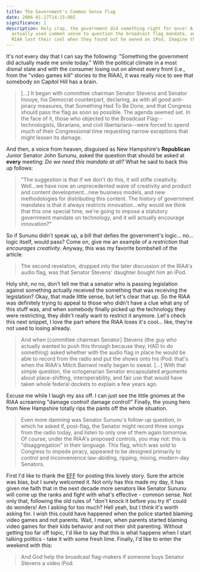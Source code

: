 ```yaml
---
title: The Government's Common Sense Flag
date: 2006-01-27T14:15:00Z
significance: 1
description: Holy crap, the government did something right for once! A senator
  actually used common sense to question the broadcast flag mandate, and the
  RIAA lost their cool when they found out he owned an iPod. Imagine that!
---
```


It's not every day that I can say the following: "Something the government did actually made me smile today." With the political climate in a most dismal state and with the consumer losing out on almost every front (i.e., from the "video games kill" stories to the RIAA), it was really nice to see that somebody on Capitol Hill has a brain.

> [...] It began with committee chairman Senator Stevens and Senator Inouye, his Democrat counterpart, declaring, as with all good anti-piracy measures, that Something Had To Be Done, and that Congress should pass the flag as soon as possible. The agenda seemed set. In the face of it, those who objected to the Broadcast Flag--technologists, librarians, and civil libertarians--were forced to spend much of their Congressional time requesting narrow exceptions that might lessen its damage.

And then, a voice from heaven, disguised as New Hampshire's **Republican** Junior Senator John Sununu, asked the question that should be asked at **every** meeting: *Do we need this mandate at all?* What he said to back this up follows:

> "The suggestion is that if we don't do this, it will stifle creativity. Well...we have now an unprecedented wave of creativity and product and content development...new business models, and new methodologies for distributing this content. The history of government mandates is that it always restricts innovation...why would we think that this one special time, we're going to impose a statutory government mandate on technology, and it will actually encourage innovation?"

So if Sununu didn't speak up, a bill that defies the government's logic... no... logic itself, would pass? Come on, give me an example of a *restriction* that *encourages creativity*. Anyway, this was my favorite bombshell of the article.

> The second revelation, dropped into the later discussion of the RIAA's audio flag, was that Senator Stevens' daughter bought him an iPod.

Holy shit, no no, don't tell me that a senator who is passing legislation against something actually received the something that was receiving the legislation? Okay, that made little sense, but let's clear that up. So the RIAA was definitely trying to appeal to those who didn't have a clue what any of this stuff was, and when somebody finally picked up the technology they were restricting, they didn't really want to restrict it anymore. Let's check this next snippet, I love the part where the RIAA loses it's cool... like, they're not used to losing already.

> And when [committee chairman Senator] Stevens (the guy who actually wanted to push this through because they, HAD to do something) asked whether with the audio flag in place he would be able to record from the radio and put the shows onto his iPod: that's when the RIAA's Mitch Bainwol really began to sweat. [...] With that simple question, the octogenarian Senator encapsulated arguments about place-shifting, interoperability, and fair use that would have taken whole federal dockets to explain a few years ago.

Excuse me while I laugh my ass off. I can just see the little gnomes at the RIAA screaming "damage control! damage control!" Finally, the young hero from New Hampshire totally rips the pants off the whole situation.

> Even more damning was Senator Sununu's follow-up question, in which he asked if, post-flag, the Senator might record three songs from the radio today, and listen to only one of them again tomorrow. Of course, under the RIAA's proposed controls, you may not: this is "disaggregation" in their language. This flag, which was sold to Congress to impede piracy, appeared to be designed primarily to control and inconvenience law-abiding, ripping, mixing, modern-day Senators.

First I'd like to thank the [EFF][1] for posting this lovely story. Sure the article was bias, but I surely welcomed it. Not only has this made my day, it has given me faith that in the next decade more senators like Senator Sununu will come up the ranks and fight with what's effective - common sense. Not only that, following the old rules of "don't knock it before you try it" could do wonders! Am I asking for too much? Hell yeah, but I think it's worth asking for. I wish this could have happened when the police started blaming video games and not parents. Wait, I mean, when parents started blaming video games for their kids behavior and not their shit parenting. Without getting too far off topic, I'd like to say that this is what happens when I start talking politics - take it with some fresh lime. Finally, I'd like to enter the weekend with this:

> And God help the broadcast flag-makers if someone buys Senator Stevens a video iPod.

 [1]: http://www.eff.org/deeplinks/archives/004343.php
